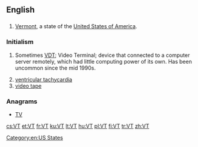 {{also|vt|Vt.|␋}}
==English==

==={{abbreviation-old}}===
{{en-abbr}}

# [[Vermont]], a state of the [[United States of America]].

===Initialism===
{{en-initialism}}

# {{dated}} Sometimes [[VDT]]; Video Terminal; device that connected to a computer server remotely, which had little computing power of its own. Has been uncommon since the mid 1990s.
# [[ventricular tachycardia]]
# [[video tape]]

===Anagrams===
* [[TV#English|TV]] 

[[Category:en:US States]]

[[cs:VT]]
[[et:VT]]
[[fr:VT]]
[[ku:VT]]
[[lt:VT]]
[[hu:VT]]
[[pl:VT]]
[[fi:VT]]
[[tr:VT]]
[[zh:VT]]
